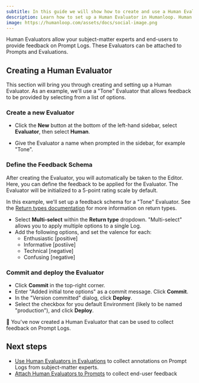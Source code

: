 ```yaml
---
subtitle: In this guide we will show how to create and use a Human Evaluator in Humanloop
description: Learn how to set up a Human Evaluator in Humanloop. Human Evaluators allow your subject-matter experts and end-users to provide feedback on Prompt Logs.
image: https://humanloop.com/assets/docs/social-image.png
---
```


Human Evaluators allow your subject-matter experts and end-users to provide feedback on Prompt Logs.
These Evaluators can be attached to Prompts and Evaluations.

## Creating a Human Evaluator

This section will bring you through creating and setting up a Human Evaluator. 
As an example, we'll use a "Tone" Evaluator that allows feedback to be provided by
selecting from a list of options.

<Steps>

### Create a new Evaluator

- Click the **New** button at the bottom of the left-hand sidebar, select **Evaluator**, then select **Human**.

- Give the Evaluator a name when prompted in the sidebar, for example "Tone".

### Define the Feedback Schema

After creating the Evaluator, you will automatically be taken to the Editor.
Here, you can define the feedback to be applied for the Evaluator.
The Evaluator will be initialized to a 5-point rating scale by default.

In this example, we'll set up a feedback schema for a "Tone" Evaluator.
See the [Return types documentation](../../concepts/evaluators#return-types) for more information on return types.

- Select **Multi-select** within the **Return type** dropdown. "Multi-select" allows you to apply multiple options to a single Log.
- Add the following options, and set the valence for each:
  - Enthusiastic [positive]
  - Informative [postiive]
  - Technical [negative]
  - Confusing [negative]

### Commit and deploy the Evaluator

- Click **Commit** in the top-right corner.
- Enter "Added initial tone options" as a commit message. Click **Commit**.
- In the "Version committed" dialog, click **Deploy**.
- Select the checkbox for you default Environment (likely to be named "production"), and click **Deploy**.

</Steps>

:tada: You've now created a Human Evaluator that can be used to collect feedback on Prompt Logs.

## Next steps

- [Use Human Evaluators in Evaluations](./human-evaluation) to collect annotations on Prompt Logs from subject-matter experts.
- [Attach Human Evaluators to Prompts](../../observability/guides/capture-user-feedback) to collect end-user feedback
